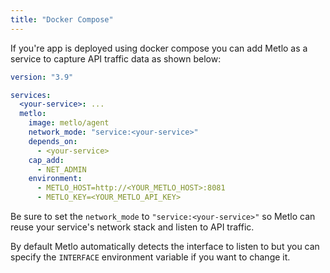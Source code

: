 ```yaml
---
title: "Docker Compose"
---
```


If you're app is deployed using docker compose you can add Metlo as a service to
capture API traffic data as shown below:

```yaml YAML
version: "3.9"

services:
  <your-service>: ...
  metlo:
    image: metlo/agent
    network_mode: "service:<your-service>"
    depends_on:
      - <your-service>
    cap_add:
      - NET_ADMIN
    environment:
      - METLO_HOST=http://<YOUR_METLO_HOST>:8081
      - METLO_KEY=<YOUR_METLO_API_KEY>
```

Be sure to set the `network_mode` to `"service:<your-service>"` so Metlo can
reuse your service's network stack and listen to API traffic.

By default Metlo automatically detects the interface to listen to but you can
specify the `INTERFACE` environment variable if you want to change it.
